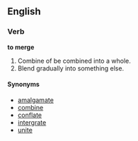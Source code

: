 ==English==

===Verb===
'''to merge'''
# Combine of be combined into a whole.
# Blend gradually into something else.

====Synonyms====
*[[amalgamate]]
*[[combine]]
*[[conflate]]
*[[intergrate]]
*[[unite]]